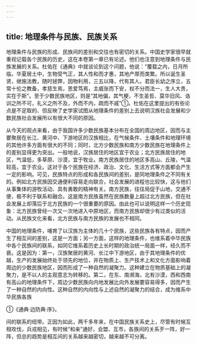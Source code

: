 ```yaml
---
---
---
```

title: 地理条件与民族、民族关系
---



地理条件与民族的形成、民族间的差别和交往也有密切的关系。中国史学家很早就重视记载各个民族的历史，这在本卷第一章已有论述。他们也注意到地理条件与民族发展的关系。杜佑在《通典》中就谈论到这个问题，他说：“覆载之内，日月所临，华夏居土中，生物受气正，其人性和而才惠，其地产厚而类繁。所以诞生圣贤，继施法教，随时拯弊，因物利用，三五以降，代有其人。君臣长幼之序立，五常十伦之教备，孝慈生焉，恩爱笃焉，主威张而下安，权不分而法一，生人大贵，实在于斯”。至于少数民族地区，则是“其地偏，其气梗，不生圣哲、莫华旧风、诰训之所不可，礼义之所不及，外而不内，疏而不戚”①。杜佑在这里提出的有些论点是不足取的、但反映了史学家试图从地理条件的差别上去说明汉族社会发展和少数民族社会发展所以有很大不同的原因。

从今天的观点来看，由于我国许多少数民族基本分布在全国的周边地区，因而与主要聚居在长江、黄河中、下游地区的汉族相比，在气候条件、土壤条件和地理环境的其他许多方面有很大的不同；同时，北方少数民族和南方少数民族在地理条件上的差别显得更为突出。一般地说，汉族居住的地区宜于农业；北方民族居住的地区，气温低，多草原、沙漠，宜于牧业。南方民族居住的地区多高山、丘陵，气温较高，宜于农业。这对于各个民族在经济、政治、文化、生活方式等方面都会产生一定的影响。可见，民族特点的形成和各民族间的差别，是同地理条件之不同有关的。例如北方民族因交通便利容易走向联合，社会发展的进程也比较快，这与他们从事集体的游牧活动、具有勇敢的精神有关。南方民族，往往局促于山地，交通不便，极不利于联系和融合。这是南方民族虽然在民族数量上超过北方民族，但在社会发展上却落后于北方民族的一个很重要的原因。由此也可以说明这样一个历史现象：北方民族曾经一次又一次地进入中原地区，而南方民族却很少有过类似的活动。从民族文化来看，北方民族与南方民族的发展也不相同。

中国的地理条件，哺育了以汉族为主体的几十个民族，这些民族各有特点，因而产生了相互间的差别，这是一方面；另一方面，这样的地理条件，也维系着中华民族中各个民族间的联系，如同它维系着历史上长时期的政治统一局面一样，经久而不衰。这是因为：第一，汉族聚居的黄河、长江中下游地区，由于其地理条件的优越，生产的发展始终处于领先的地位，并在物质上、生产技术上和文化方面影响着周边的少数民族地区，因而形成了一种自然的凝聚力。这种建立在物质基础上的凝聚力，是不以人的主观意志为转移的。第二，在东、南濒海，北有沙漠，西和西南有高山的地理条件下，周边少数民族向内地发展比向外发展要容易得多，因而产生了一种自然的内向性。这种自然的内向性与上述自然的凝聚力的结合，成为维系中华民族各族

①《通典·边防典·序》。

间的联系的纽带。正因为如此，两千多年来，在中国民族关系史上，尽管有时候互相攻伐，兵戎相见，有时候“和亲”通好，会盟、互市，各族间的关系歹一阵，好一阵，但总的趋势是相互间的关系越来越密切，越来越不可分离。